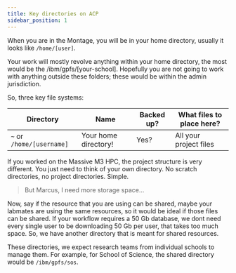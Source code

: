 ```yaml
---
title: Key directories on ACP
sidebar_position: 1
---
```


When you are in the Montage, you will be in your home directory, usually it looks like `/home/[user]`.

Your work will mostly revolve anything within your home directory, the most would be the /ibm/gpfs/[your-school]. Hopefully you are not going to work with anything outside these folders; these would be within the admin jurisdiction.

So, three key file systems:

| Directory | Name | Backed up? | What files to place here? |
| ------------- | -------------- | -------------- | -------------- |
| `~` or `/home/[username]` | Your home directory! | Yes? | All your project files |

If you worked on the Massive M3 HPC, the project structure is very different. You just need to think of your own directory. No scratch directories, no project directories. Simple.

 <blockquote>But Marcus, I need more storage space...</blockquote> 

 Now, say if the resource that you are using can be shared, maybe your labmates are using the same resources, so it would be ideal if those files can be shared. If your workflow requires a 50 Gb database, we dont need every single user to be downloading 50 Gb per user, that takes too much space. So, we have another directory that is meant for shared resources.

<!-- TODO: Check the directory paths -->
<!-- TODO: Assign research team per school to manage the shared directories -->
These directories, we expect research teams from individual schools to manage them. For example, for School of Science, the shared directory would be `/ibm/gpfs/sos`.
